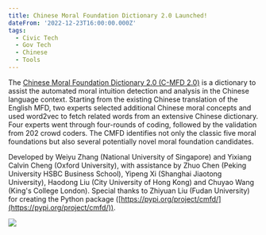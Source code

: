```yaml
---
title: Chinese Moral Foundation Dictionary 2.0 Launched!
dateFrom: '2022-12-23T16:00:00.000Z'
tags:
  - Civic Tech
  - Gov Tech
  - Chinese
  - Tools
---
```


The [Chinese Moral Foundation Dictionary 2.0 (C-MFD 2.0)](https://github.com/CivicTechLab/CMFD) is a dictionary to assist the automated moral intuition detection and analysis in the Chinese language context. Starting from the existing Chinese translation of the English MFD, two experts selected additional Chinese moral concepts and used word2vec to fetch related words from an extensive Chinese dictionary. Four experts went through four-rounds of coding, followed by the validation from 202 crowd coders. The CMFD identifies not only the classic five moral foundations but also several potentially novel moral foundation candidates.

Developed by Weiyu Zhang (National University of Singapore) and Yixiang Calvin Cheng (Oxford University), with assistance by Zhuo Chen (Peking University HSBC Business School), Yipeng Xi (Shanghai Jiaotong University), Haodong Liu (City University of Hong Kong) and Chuyao Wang (King's College London). Special thanks to Zhiyuan Liu (Fudan University) for creating the Python package ([https://pypi.org/project/cmfd/](https://pypi.org/project/cmfd/)).

![](/news/cmfd.png)
